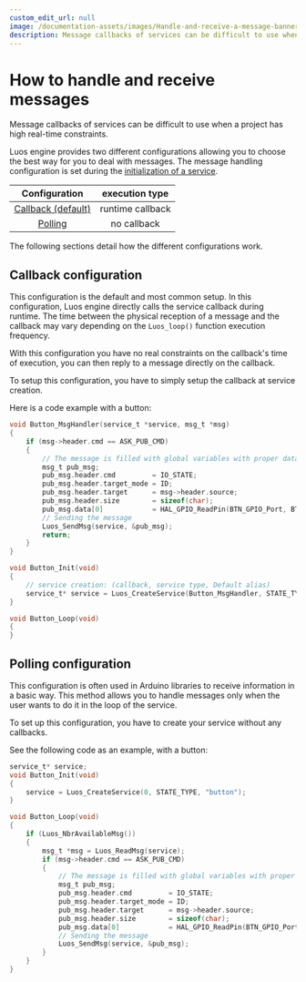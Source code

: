 ```yaml
---
custom_edit_url: null
image: /documentation-assets/images/Handle-and-receive-a-message-banner-luos.png
description: Message callbacks of services can be difficult to use when a project has high real-time constraints.
---
```


# How to handle and receive messages

Message callbacks of services can be difficult to use when a project has high real-time constraints.

Luos engine provides two different configurations allowing you to choose the best way for you to deal with messages.
The message handling configuration is set during the [initialization of a service](../services/service-api).

|                 Configuration                 |  execution type  |
| :-------------------------------------------: | :--------------: |
| [Callback (default)](#Callback-configuration) | runtime callback |
|       [Polling](#polling-configuration)       |   no callback    |

The following sections detail how the different configurations work.

## Callback configuration

This configuration is the default and most common setup. In this configuration, Luos engine directly calls the service callback during runtime. The time between the physical reception of a message and the callback may vary depending on the `Luos_loop()` function execution frequency.

With this configuration you have no real constraints on the callback's time of execution, you can then reply to a message directly on the callback.

To setup this configuration, you have to simply setup the callback at service creation.

Here is a code example with a button:

```c
void Button_MsgHandler(service_t *service, msg_t *msg)
{
    if (msg->header.cmd == ASK_PUB_CMD)
    {
        // The message is filled with global variables with proper data
        msg_t pub_msg;
        pub_msg.header.cmd         = IO_STATE;
        pub_msg.header.target_mode = ID;
        pub_msg.header.target      = msg->header.source;
        pub_msg.header.size        = sizeof(char);
        pub_msg.data[0]            = HAL_GPIO_ReadPin(BTN_GPIO_Port, BTN_Pin);
        // Sending the message
        Luos_SendMsg(service, &pub_msg);
        return;
    }
}

void Button_Init(void)
{
    // service creation: (callback, service type, Default alias)
    service_t* service = Luos_CreateService(Button_MsgHandler, STATE_TYPE, "button");
}

void Button_Loop(void)
{
}
```

## Polling configuration

This configuration is often used in Arduino libraries to receive information in a basic way. This method allows you to handle messages only when the user wants to do it in the loop of the service.

To set up this configuration, you have to create your service without any callbacks.

See the following code as an example, with a button:

```c
service_t* service;
void Button_Init(void)
{
    service = Luos_CreateService(0, STATE_TYPE, "button");
}

void Button_Loop(void)
{
    if (Luos_NbrAvailableMsg())
    {
        msg_t *msg = Luos_ReadMsg(service);
        if (msg->header.cmd == ASK_PUB_CMD)
        {
            // The message is filled with global variables with proper data
            msg_t pub_msg;
            pub_msg.header.cmd         = IO_STATE;
            pub_msg.header.target_mode = ID;
            pub_msg.header.target      = msg->header.source;
            pub_msg.header.size        = sizeof(char);
            pub_msg.data[0]            = HAL_GPIO_ReadPin(BTN_GPIO_Port, BTN_Pin);
            // Sending the message
            Luos_SendMsg(service, &pub_msg);
        }
    }
}
```
